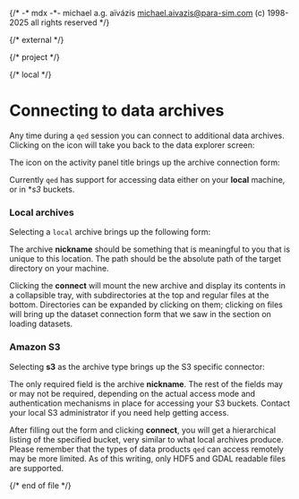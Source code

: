 {/*
    -* mdx -*-
    michael a.g. aïvázis <michael.aivazis@para-sim.com>
    (c) 1998-2025 all rights reserved
*/}


{/* external */}

{/* project */}

{/* local */}


# <a name="archives" />Connecting to data archives

Any time during a `qed` session you can connect to additional data archives. Clicking on the
<Badge><Pin/></Badge> icon will take you back to the data explorer screen:

<Screenshot src="figures/qed-archives.png" />

The <Badge><Plus/></Badge> icon on the activity panel title brings up the archive connection form:

<Screenshot src="figures/qed-archives-connect.png" />

Currently `qed` has support for accessing data either on your **local** machine, or in **s3*
buckets.

### <a name="#archives.local" />Local archives

Selecting a `local` archive brings up the following form:

<Screenshot src="figures/qed-archives-local.png" />

The archive **nickname** should be something that is meaningful to you that is unique to this
location. The path should be the absolute path of the target directory on your machine.

<Screenshot src="figures/qed-archives-data.png" />

Clicking the **connect** will mount the new archive and display its contents in a collapsible tray,
with subdirectories at the top and regular files at the bottom. Directories can be expanded by
clicking on them; clicking on files will bring up the dataset connection form that we saw in the
section on loading datasets.

<Screenshot src="figures/qed-archives-data-contents.png" />

### <a name="#archives.s3" />Amazon S3

Selecting **s3** as the archive type brings up the S3 specific connector:

<Screenshot src="figures/qed-archives-s3.png" />

The only required field is the archive **nickname**. The rest of the fields may or may not be
required, depending on the actual access mode and authentication mechanisms in place for accessing
your S3 buckets. Contact your local S3 administrator if you need help getting access.

After filling out the form and clicking **connect**, you will get a hierarchical listing of the
specified bucket, very similar to what local archives produce. Please remember that the types of
data products `qed` can access remotely may be more limited. As of this writing, only HDF5 and GDAL
readable files are supported.


{/* end of file */}

